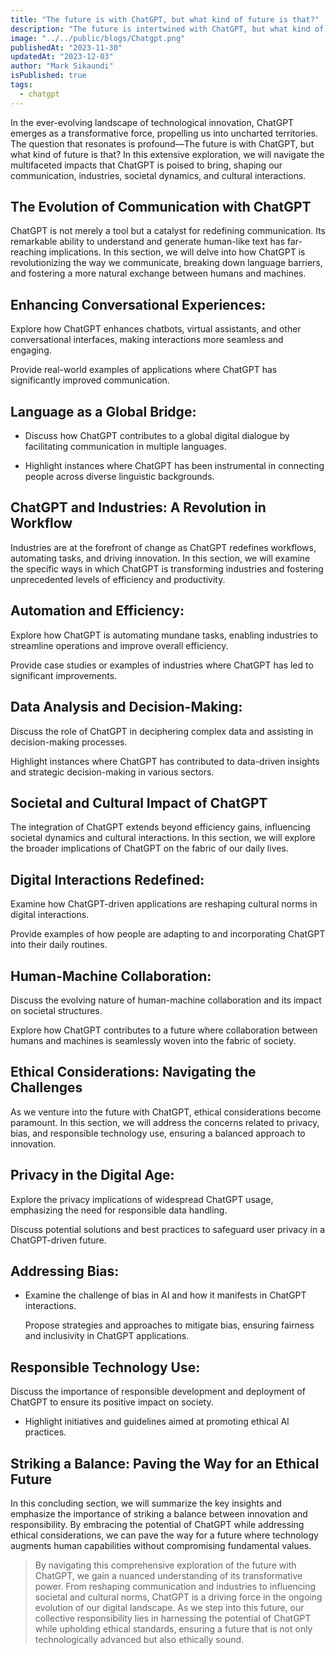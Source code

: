 ```yaml
---
title: "The future is with ChatGPT, but what kind of future is that?"
description: "The future is intertwined with ChatGPT, but what kind of future does it hold? Explore the transformative impact of ChatGPT on communication, industries, and society."
image: "../../public/blogs/Chatgpt.png"
publishedAt: "2023-11-30"
updatedAt: "2023-12-03"
author: "Mark Sikaundi"
isPublished: true
tags:
  - chatgpt
---
```


In the ever-evolving landscape of technological innovation, ChatGPT emerges as a transformative force, propelling us into uncharted territories. The question that resonates is profound—The future is with ChatGPT, but what kind of future is that? In this extensive exploration, we will navigate the multifaceted impacts that ChatGPT is poised to bring, shaping our communication, industries, societal dynamics, and cultural interactions.

## The Evolution of Communication with ChatGPT

ChatGPT is not merely a tool but a catalyst for redefining communication. Its remarkable ability to understand and generate human-like text has far-reaching implications. In this section, we will delve into how ChatGPT is revolutionizing the way we communicate, breaking down language barriers, and fostering a more natural exchange between humans and machines.

## Enhancing Conversational Experiences:

Explore how ChatGPT enhances chatbots, virtual assistants, and other conversational interfaces, making interactions more seamless and engaging.

Provide real-world examples of applications where ChatGPT has significantly improved communication.

## Language as a Global Bridge:

- Discuss how ChatGPT contributes to a global digital dialogue by facilitating communication in multiple languages.

- Highlight instances where ChatGPT has been instrumental in connecting people across diverse linguistic backgrounds.

## ChatGPT and Industries: A Revolution in Workflow

Industries are at the forefront of change as ChatGPT redefines workflows, automating tasks, and driving innovation. In this section, we will examine the specific ways in which ChatGPT is transforming industries and fostering unprecedented levels of efficiency and productivity.

## Automation and Efficiency:

Explore how ChatGPT is automating mundane tasks, enabling industries to streamline operations and improve overall efficiency.

Provide case studies or examples of industries where ChatGPT has led to significant improvements.

## Data Analysis and Decision-Making:

Discuss the role of ChatGPT in deciphering complex data and assisting in decision-making processes.

Highlight instances where ChatGPT has contributed to data-driven insights and strategic decision-making in various sectors.

## Societal and Cultural Impact of ChatGPT

The integration of ChatGPT extends beyond efficiency gains, influencing societal dynamics and cultural interactions. In this section, we will explore the broader implications of ChatGPT on the fabric of our daily lives.

## Digital Interactions Redefined:

Examine how ChatGPT-driven applications are reshaping cultural norms in digital interactions.

Provide examples of how people are adapting to and incorporating ChatGPT into their daily routines.

## Human-Machine Collaboration:

Discuss the evolving nature of human-machine collaboration and its impact on societal structures.

Explore how ChatGPT contributes to a future where collaboration between humans and machines is seamlessly woven into the fabric of society.

## Ethical Considerations: Navigating the Challenges

As we venture into the future with ChatGPT, ethical considerations become paramount. In this section, we will address the concerns related to privacy, bias, and responsible technology use, ensuring a balanced approach to innovation.

## Privacy in the Digital Age:

Explore the privacy implications of widespread ChatGPT usage, emphasizing the need for responsible data handling.

Discuss potential solutions and best practices to safeguard user privacy in a ChatGPT-driven future.

## Addressing Bias:

- Examine the challenge of bias in AI and how it manifests in ChatGPT interactions.
  
  Propose strategies and approaches to mitigate bias, ensuring fairness and inclusivity in ChatGPT applications.

## Responsible Technology Use:

Discuss the importance of responsible development and deployment of ChatGPT to ensure its positive impact on society.

- Highlight initiatives and guidelines aimed at promoting ethical AI practices.

## Striking a Balance: Paving the Way for an Ethical Future

In this concluding section, we will summarize the key insights and emphasize the importance of striking a balance between innovation and responsibility. By embracing the potential of ChatGPT while addressing ethical considerations, we can pave the way for a future where technology augments human capabilities without compromising fundamental values.

> By navigating this comprehensive exploration of the future with ChatGPT, we gain a nuanced understanding of its transformative power. From reshaping communication and industries to influencing societal and cultural norms, ChatGPT is a driving force in the ongoing evolution of our digital landscape. As we step into this future, our collective responsibility lies in harnessing the potential of ChatGPT while upholding ethical standards, ensuring a future that is not only technologically advanced but also ethically sound.
